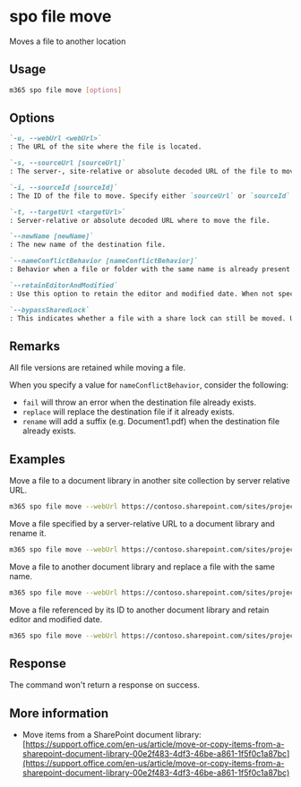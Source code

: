 
# spo file move

Moves a file to another location

## Usage

```sh
m365 spo file move [options]
```

## Options

```md definition-list
`-u, --webUrl <webUrl>`
: The URL of the site where the file is located.

`-s, --sourceUrl [sourceUrl]`
: The server-, site-relative or absolute decoded URL of the file to move. Specify either `sourceUrl` or `sourceId` but not both.

`-i, --sourceId [sourceId]`
: The ID of the file to move. Specify either `sourceUrl` or `sourceId` but not both.

`-t, --targetUrl <targetUrl>`
: Server-relative or absolute decoded URL where to move the file.

`--newName [newName]`
: The new name of the destination file.

`--nameConflictBehavior [nameConflictBehavior]`
: Behavior when a file or folder with the same name is already present at the destination. Allowed values: `fail`, `replace`, `rename`. Defaults to `fail`.

`--retainEditorAndModified`
: Use this option to retain the editor and modified date. When not specified, these values are reset when moving to another library.

`--bypassSharedLock`
: This indicates whether a file with a share lock can still be moved. Use this option to move a file that is locked.
```

<Global />

## Remarks

All file versions are retained while moving a file.

When you specify a value for `nameConflictBehavior`, consider the following:

- `fail` will throw an error when the destination file already exists.
- `replace` will replace the destination file if it already exists.
- `rename` will add a suffix (e.g. Document1.pdf) when the destination file already exists.

## Examples

Move a file to a document library in another site collection by server relative URL.

```sh
m365 spo file move --webUrl https://contoso.sharepoint.com/sites/project-x --sourceUrl "/sites/project-x/Shared Documents/sp1.pdf" --targetUrl "/sites/project-y/Archived documents"
```

Move a file specified by a server-relative URL to a document library and rename it.

```sh
m365 spo file move --webUrl https://contoso.sharepoint.com/sites/project-x --sourceUrl "/Shared Documents/sp1.pdf" --targetUrl "/sites/project-x/My Documents" --newName Report.pdf
```

Move a file to another document library and replace a file with the same name.

```sh
m365 spo file move --webUrl https://contoso.sharepoint.com/sites/project-x --sourceUrl "/Shared Documents/Report project-x.pdf" --targetUrl "/sites/project-x/My Documents" --newName Report.pdf --nameConflictBehavior replace
```

Move a file referenced by its ID to another document library and retain editor and modified date.

```sh
m365 spo file move --webUrl https://contoso.sharepoint.com/sites/project-x --sourceId b8cc341b-9c11-4f2d-aa2b-0ce9c18bcba2 --targetUrl "/sites/project-x/My Documents" --retainEditorAndModified
```

## Response

The command won't return a response on success.

## More information

- Move items from a SharePoint document library: [https://support.office.com/en-us/article/move-or-copy-items-from-a-sharepoint-document-library-00e2f483-4df3-46be-a861-1f5f0c1a87bc](https://support.office.com/en-us/article/move-or-copy-items-from-a-sharepoint-document-library-00e2f483-4df3-46be-a861-1f5f0c1a87bc)
